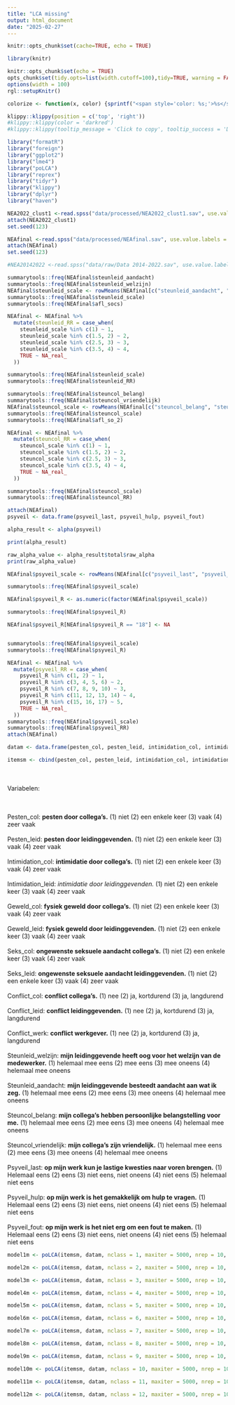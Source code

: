 ```yaml
---
title: "LCA missing"
output: html_document
date: "2025-02-27"
---
```


```r
knitr::opts_chunk$set(cache=TRUE, echo = TRUE)
```


```r
library(knitr)

knitr::opts_chunk$set(echo = TRUE)
opts_chunk$set(tidy.opts=list(width.cutoff=100),tidy=TRUE, warning = FALSE, message = FALSE,comment = "#>", cache=TRUE, class.source=c("test"), class.output=c("test2"))
options(width = 100)
rgl::setupKnitr()

colorize <- function(x, color) {sprintf("<span style='color: %s;'>%s</span>", color, x) }

```



```r
klippy::klippy(position = c('top', 'right'))
#klippy::klippy(color = 'darkred')
#klippy::klippy(tooltip_message = 'Click to copy', tooltip_success = 'Done')
```


```r
library("formatR")
library("foreign")
library("ggplot2")
library("lme4")
library("poLCA")
library("reprex")
library("tidyr")
library("klippy")
library("dplyr")
library("haven")
```


```r
NEA2022_clust1 <-read.spss("data/processed/NEA2022_clust1.sav", use.value.labels = T, to.data.frame = T)
attach(NEA2022_clust1)
set.seed(123)
```

```r
NEAfinal <-read.spss("data/processed/NEAfinal.sav", use.value.labels = T, to.data.frame = T)
attach(NEAfinal)
set.seed(123)

#NEA20142022 <-read.spss("data/raw/Data 2014-2022.sav", use.value.labels = T, to.data.frame = T)
```


```r
summarytools::freq(NEAfinal$steunleid_aandacht)
summarytools::freq(NEAfinal$steunleid_welzijn)
NEAfinal$steunleid_scale <- rowMeans(NEAfinal[c("steunleid_aandacht", "steunleid_welzijn")], na.rm = TRUE)
summarytools::freq(NEAfinal$steunleid_scale)
summarytools::freq(NEAfinal$afl_socs)

NEAfinal <- NEAfinal %>%
  mutate(steunleid_RR = case_when(
    steunleid_scale %in% c(1) ~ 1,
    steunleid_scale %in% c(1.5, 2) ~ 2,
    steunleid_scale %in% c(2.5, 3) ~ 3,
    steunleid_scale %in% c(3.5, 4) ~ 4,
    TRUE ~ NA_real_
  ))

summarytools::freq(NEAfinal$steunleid_scale)
summarytools::freq(NEAfinal$steunleid_RR)

summarytools::freq(NEAfinal$steuncol_belang)
summarytools::freq(NEAfinal$steuncol_vriendelijk)
NEAfinal$steuncol_scale <- rowMeans(NEAfinal[c("steuncol_belang", "steuncol_vriendelijk")], na.rm = TRUE)
summarytools::freq(NEAfinal$steuncol_scale)
summarytools::freq(NEAfinal$afl_so_2)

NEAfinal <- NEAfinal %>%
  mutate(steuncol_RR = case_when(
    steuncol_scale %in% c(1) ~ 1,
    steuncol_scale %in% c(1.5, 2) ~ 2,
    steuncol_scale %in% c(2.5, 3) ~ 3,
    steuncol_scale %in% c(3.5, 4) ~ 4,
    TRUE ~ NA_real_
  ))

summarytools::freq(NEAfinal$steuncol_scale)
summarytools::freq(NEAfinal$steuncol_RR)
```

```r
attach(NEAfinal)
psyveil <- data.frame(psyveil_last, psyveil_hulp, psyveil_fout)

alpha_result <- alpha(psyveil)

print(alpha_result)

raw_alpha_value <- alpha_result$total$raw_alpha
print(raw_alpha_value)
```


```r
NEAfinal$psyveil_scale <- rowMeans(NEAfinal[c("psyveil_last", "psyveil_hulp", "psyveil_fout")], na.rm = TRUE)

summarytools::freq(NEAfinal$psyveil_scale)

NEAfinal$psyveil_R <- as.numeric(factor(NEAfinal$psyveil_scale))

summarytools::freq(NEAfinal$psyveil_R)

NEAfinal$psyveil_R[NEAfinal$psyveil_R == "18"] <- NA


summarytools::freq(NEAfinal$psyveil_scale)
summarytools::freq(NEAfinal$psyveil_R)

NEAfinal <- NEAfinal %>%
  mutate(psyveil_RR = case_when(
    psyveil_R %in% c(1, 2) ~ 1,
    psyveil_R %in% c(3, 4, 5, 6) ~ 2,
    psyveil_R %in% c(7, 8, 9, 10) ~ 3,
    psyveil_R %in% c(11, 12, 13, 14) ~ 4,
    psyveil_R %in% c(15, 16, 17) ~ 5,
    TRUE ~ NA_real_
  ))
summarytools::freq(NEAfinal$psyveil_scale)
summarytools::freq(NEAfinal$psyveil_RR)
attach(NEAfinal)
```

```r
datam <- data.frame(pesten_col, pesten_leid, intimidation_col, intimidation_leid, seks_col, seks_leid, geweld_col, geweld_leid, conflict_col, conflict_leid, steunleid_RR, steuncol_RR, psyveil_RR)

itemsm <- cbind(pesten_col, pesten_leid, intimidation_col, intimidation_leid, seks_col, seks_leid, geweld_col, geweld_leid, conflict_col, conflict_leid, steunleid_RR, steuncol_RR, psyveil_RR) ~ 1
```


<br><br> Variabelen:

<br><br> Pesten_col: **pesten door collega's.** (1) niet (2) een enkele keer (3) vaak (4) zeer vaak
<br><br> Pesten_leid: **pesten door leidinggevenden.** (1) niet (2) een enkele keer (3) vaak (4) zeer vaak
<br><br> Intimidation_col: **intimidatie door collega's.** (1) niet (2) een enkele keer (3) vaak (4) zeer vaak
<br><br> Intimidation_leid: *intimidatie door leidinggevenden.* (1) niet (2) een enkele keer (3) vaak (4) zeer vaak
<br><br> Geweld_col: **fysiek geweld door collega's.** (1) niet (2) een enkele keer (3) vaak (4) zeer vaak
<br><br> Geweld_leid: **fysiek geweld door leidinggevenden.** (1) niet (2) een enkele keer (3) vaak (4) zeer vaak
<br><br> Seks_col: **ongewenste seksuele aandacht collega's.** (1) niet (2) een enkele keer (3) vaak (4) zeer vaak
<br><br> Seks_leid: **ongewenste seksuele aandacht leidinggevenden.** (1) niet (2) een enkele keer (3) vaak (4) zeer vaak
<br><br> Conflict_col: **conflict collega's.** (1) nee (2) ja, kortdurend (3) ja, langdurend
<br><br> Conflict_leid: **conflict leidinggevenden.** (1) nee (2) ja, kortdurend (3) ja, langdurend
<br><br> Conflict_werk: **conflict werkgever.** (1) nee (2) ja, kortdurend (3) ja, langdurend
<br><br> Steunleid_welzijn: **mijn leidinggevende heeft oog voor het welzijn van de medewerker.** (1) helemaal mee eens (2) mee eens (3) mee oneens (4) helemaal mee oneens
<br><br> Steunleid_aandacht: **mijn leidinggevende besteedt aandacht aan wat ik zeg.** (1) helemaal mee eens (2) mee eens (3) mee oneens (4) helemaal mee oneens
<br><br> Steuncol_belang: **mijn collega's hebben persoonlijke belangstelling voor me.** (1) helemaal mee eens (2) mee eens (3) mee oneens (4) helemaal mee oneens
<br><br> Steuncol_vriendelijk: **mijn collega's zijn vriendelijk.** (1) helemaal mee eens (2) mee eens (3) mee oneens (4) helemaal mee oneens
<br><br> Psyveil_last: **op mijn werk kun je lastige kwesties naar voren brengen.** (1) Helemaal eens (2) eens (3) niet eens, niet oneens (4) niet eens (5) helemaal niet eens
<br><br> Psyveil_hulp: **op mijn werk is het gemakkelijk om hulp te vragen.** (1) Helemaal eens (2) eens (3) niet eens, niet oneens (4) niet eens (5) helemaal niet eens
<br><br> Psyveil_fout: **op mijn werk is het niet erg om een fout te maken.** (1) Helemaal eens (2) eens (3) niet eens, niet oneens (4) niet eens (5) helemaal niet eens



```r
model1m <- poLCA(itemsm, datam, nclass = 1, maxiter = 5000, nrep = 10, graphs=FALSE, na.rm = TRUE)
```

```r
model2m <- poLCA(itemsm, datam, nclass = 2, maxiter = 5000, nrep = 10, graphs=FALSE, na.rm = TRUE)
```

```r
model3m <- poLCA(itemsm, datam, nclass = 3, maxiter = 5000, nrep = 10, graphs=FALSE, na.rm = TRUE)
```

```r
model4m <- poLCA(itemsm, datam, nclass = 4, maxiter = 5000, nrep = 10, graphs=FALSE, na.rm = TRUE)
```

```r
model5m <- poLCA(itemsm, datam, nclass = 5, maxiter = 5000, nrep = 10, graphs=FALSE, na.rm = TRUE)
```

```r
model6m <- poLCA(itemsm, datam, nclass = 6, maxiter = 5000, nrep = 10, graphs=FALSE, na.rm = TRUE)
```

```r
model7m <- poLCA(itemsm, datam, nclass = 7, maxiter = 5000, nrep = 10, graphs=FALSE, na.rm = TRUE)
```

```r
model8m <- poLCA(itemsm, datam, nclass = 8, maxiter = 5000, nrep = 10, graphs=FALSE, na.rm = TRUE)
```

```r
model9m <- poLCA(itemsm, datam, nclass = 9, maxiter = 5000, nrep = 10, graphs=FALSE, na.rm = TRUE)
```

```r
model10m <- poLCA(itemsm, datam, nclass = 10, maxiter = 5000, nrep = 10, graphs=FALSE, na.rm = TRUE)
```

```r
model11m <- poLCA(itemsm, datam, nclass = 11, maxiter = 5000, nrep = 10, graphs=FALSE, na.rm = TRUE)
```

```r
model12m <- poLCA(itemsm, datam, nclass = 12, maxiter = 5000, nrep = 10, graphs=FALSE, na.rm = TRUE)
```
